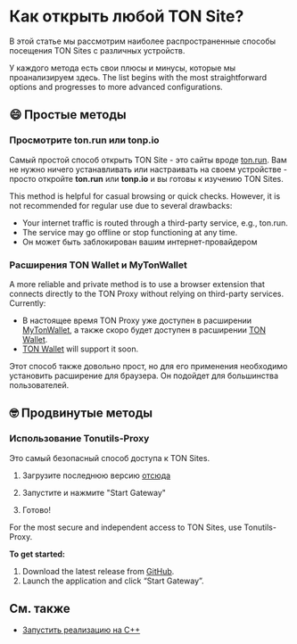 
# Как открыть любой TON Site?

В этой статье мы рассмотрим наиболее распространенные способы посещения TON Sites с различных устройств.

У каждого метода есть свои плюсы и минусы, которые мы проанализируем здесь. The list begins with the most straightforward options and progresses to more advanced configurations.

## 😄 Простые методы

### Просмотрите ton.run или tonp.io

Самый простой способ открыть TON Site - это сайты вроде [ton.run](https://ton.run). Вам не нужно ничего устанавливать или настраивать на своем устройстве - просто откройте **ton.run** или **tonp.io** и вы готовы к изучению TON Sites.

This method is helpful for casual browsing or quick checks. However, it is not recommended for regular use due to several drawbacks:

* Your internet traffic is routed through a third-party service, e.g., ton.run.
* The service may go offline or stop functioning at any time.
* Он может быть заблокирован вашим интернет-провайдером

### Расширения TON Wallet и MyTonWallet

A more reliable and private method is to use a browser extension that connects directly to the TON Proxy without relying on third-party services.
Currently:

* В настоящее время TON Proxy уже доступен в расширении [MyTonWallet](https://mytonwallet.io/), а также скоро будет доступен в расширении [TON Wallet](https://chrome.google.com/webstore/detail/ton-wallet/nphplpgoakhhjchkkhmiggakijnkhfnd).
* [TON Wallet](https://chrome.google.com/webstore/detail/ton-wallet/nphplpgoakhhjchkkhmiggakijnkhfnd) will support it soon.

Этот способ также довольно прост, но для его применения необходимо установить расширение для браузера. Он подойдет для большинства пользователей.

## 🤓 Продвинутые методы

### Использование Tonutils-Proxy

Это самый безопасный способ доступа к TON Sites.

1. Загрузите последнюю версию [отсюда](https://github.com/xssnick/Tonutils-Proxy#download-precompiled-version)

2. Запустите и нажмите "Start Gateway"

3. Готово!

For the most secure and independent access to TON Sites, use Tonutils-Proxy.

**To get started:**

1. Download the latest release from [GitHub](https://github.com/xssnick/Tonutils-Proxy#download-precompiled-version).
2. Launch the application and click “Start Gateway”.

## См. также

* [Запустить реализацию на C++](/v3/guidelines/web3/ton-proxy-sites/running-your-own-ton-proxy)

<Feedback />
